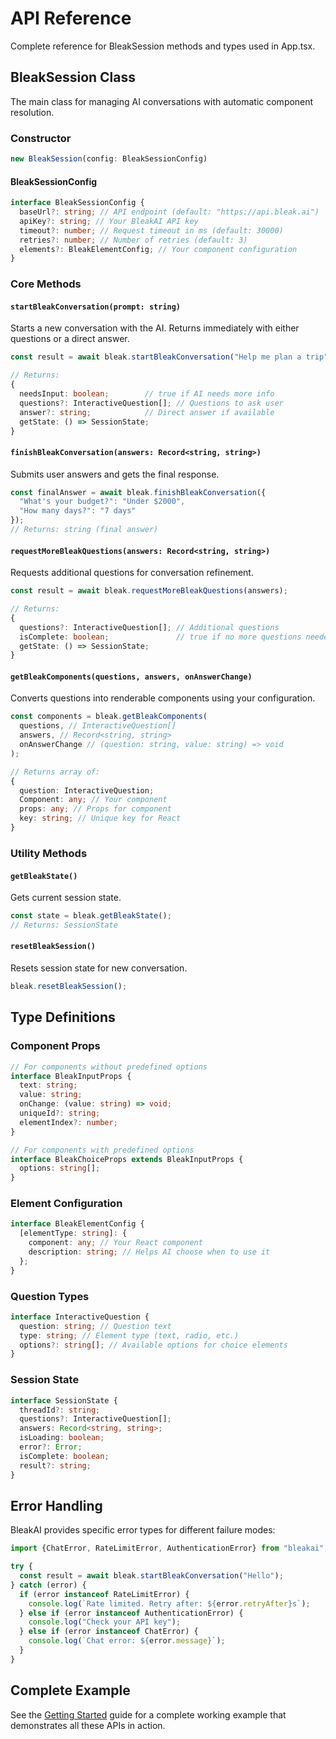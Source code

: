 # API Reference

Complete reference for BleakSession methods and types used in App.tsx.

## BleakSession Class

The main class for managing AI conversations with automatic component resolution.

### Constructor

```typescript
new BleakSession(config: BleakSessionConfig)
```

#### BleakSessionConfig

```typescript
interface BleakSessionConfig {
  baseUrl?: string; // API endpoint (default: "https://api.bleak.ai")
  apiKey?: string; // Your BleakAI API key
  timeout?: number; // Request timeout in ms (default: 30000)
  retries?: number; // Number of retries (default: 3)
  elements?: BleakElementConfig; // Your component configuration
}
```

### Core Methods

#### `startBleakConversation(prompt: string)`

Starts a new conversation with the AI. Returns immediately with either questions or a direct answer.

```typescript
const result = await bleak.startBleakConversation("Help me plan a trip");

// Returns:
{
  needsInput: boolean;        // true if AI needs more info
  questions?: InteractiveQuestion[]; // Questions to ask user
  answer?: string;            // Direct answer if available
  getState: () => SessionState;
}
```

#### `finishBleakConversation(answers: Record<string, string>)`

Submits user answers and gets the final response.

```typescript
const finalAnswer = await bleak.finishBleakConversation({
  "What's your budget?": "Under $2000",
  "How many days?": "7 days"
});
// Returns: string (final answer)
```

#### `requestMoreBleakQuestions(answers: Record<string, string>)`

Requests additional questions for conversation refinement.

```typescript
const result = await bleak.requestMoreBleakQuestions(answers);

// Returns:
{
  questions?: InteractiveQuestion[]; // Additional questions
  isComplete: boolean;               // true if no more questions needed
  getState: () => SessionState;
}
```

#### `getBleakComponents(questions, answers, onAnswerChange)`

Converts questions into renderable components using your configuration.

```typescript
const components = bleak.getBleakComponents(
  questions, // InteractiveQuestion[]
  answers, // Record<string, string>
  onAnswerChange // (question: string, value: string) => void
);

// Returns array of:
{
  question: InteractiveQuestion;
  Component: any; // Your component
  props: any; // Props for component
  key: string; // Unique key for React
}
```

### Utility Methods

#### `getBleakState()`

Gets current session state.

```typescript
const state = bleak.getBleakState();
// Returns: SessionState
```

#### `resetBleakSession()`

Resets session state for new conversation.

```typescript
bleak.resetBleakSession();
```

## Type Definitions

### Component Props

```typescript
// For components without predefined options
interface BleakInputProps {
  text: string;
  value: string;
  onChange: (value: string) => void;
  uniqueId?: string;
  elementIndex?: number;
}

// For components with predefined options
interface BleakChoiceProps extends BleakInputProps {
  options: string[];
}
```

### Element Configuration

```typescript
interface BleakElementConfig {
  [elementType: string]: {
    component: any; // Your React component
    description: string; // Helps AI choose when to use it
  };
}
```

### Question Types

```typescript
interface InteractiveQuestion {
  question: string; // Question text
  type: string; // Element type (text, radio, etc.)
  options?: string[]; // Available options for choice elements
}
```

### Session State

```typescript
interface SessionState {
  threadId?: string;
  questions?: InteractiveQuestion[];
  answers: Record<string, string>;
  isLoading: boolean;
  error?: Error;
  isComplete: boolean;
  result?: string;
}
```

## Error Handling

BleakAI provides specific error types for different failure modes:

```typescript
import {ChatError, RateLimitError, AuthenticationError} from "bleakai";

try {
  const result = await bleak.startBleakConversation("Hello");
} catch (error) {
  if (error instanceof RateLimitError) {
    console.log(`Rate limited. Retry after: ${error.retryAfter}s`);
  } else if (error instanceof AuthenticationError) {
    console.log("Check your API key");
  } else if (error instanceof ChatError) {
    console.log(`Chat error: ${error.message}`);
  }
}
```

## Complete Example

See the [Getting Started](getting-started) guide for a complete working example that demonstrates all these APIs in action.
